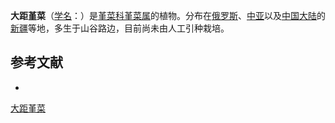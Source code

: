 {{Speciesbox
| name = 大距堇菜
| status = 
| status_system = 
| image =
| genus = Viola
| species =  macroceras
| authority = Bunge
}}

'''大距堇菜'''（[[学名|学名]]：{{lang|la|''Viola macroceras''}}）是[[堇菜科|堇菜科]][[堇菜属|堇菜属]]的植物。分布在[[俄罗斯|俄罗斯]]、[[中亚|中亚]]以及[[中国大陆|中国大陆]]的[[新疆|新疆]]等地，多生于山谷路边，目前尚未由人工引种栽培。

== 参考文献 ==
<div class="references-small">
* {{cite web| url =http://www.bioinfo.cn/db05/KmzwSpecies.php?action=view&id=23812| title =大距堇菜| work =《中国高等植物数据库全库》| publisher =中国科学院微生物研究所| author =昆明植物研究所| accessdate =2009-02-25| archive-date =2016-03-05| archive-url =https://web.archive.org/web/20160305093753/http://www.bioinfo.cn/db05/KmzwSpecies.php?action=view&id=23812| dead-url =yes}}
</div>
{{Taxonbar|from=Q10938084}}

[[Category:堇菜属|大距堇菜]]


{{植物小作品}}